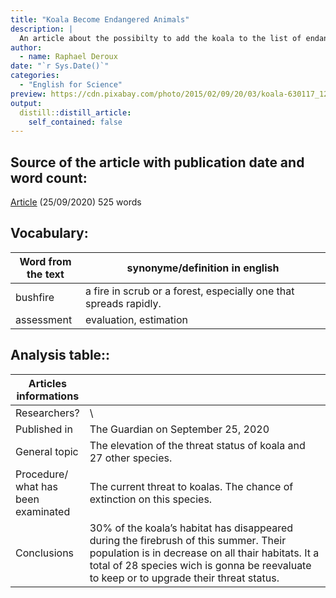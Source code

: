 ```yaml
---
title: "Koala Become Endangered Animals"
description: |
  An article about the possibilty to add the koala to the list of endangered species.
author: 
  - name: Raphael Deroux
date: "`r Sys.Date()`"
categories:
  - "English for Science"
preview: https://cdn.pixabay.com/photo/2015/02/09/20/03/koala-630117_1280.jpg
output:
  distill::distill_article:
    self_contained: false
---
```


## Source of the article with publication date and word count:

[Article](https://www.theguardian.com/environment/2020/sep/25/sliding-towards-extinction-koala-may-be-given-endangered-listing-as-numbers-plummet) (25/09/2020)
525 words

## Vocabulary:

| Word from the text | synonyme/definition in english                                    |
|--------------------|-------------------------------------------------------------------|
| bushfire           | a fire in scrub or a forest, especially one that spreads rapidly. |
| assessment         | evaluation, estimation                                            |

## Analysis table::

| Articles informations               |                                                                                                                                                                                                                                                                                                                      |
|-------------------------------------|----------------------------------------------------------------------------------------------------------------------------------------------------------------------------------------------------------------------------------------------------------------------------------------------------------------------|
| Researchers?                        | \                                                                                                                                                                                                             |
| Published in                        | The Guardian on September 25, 2020                                                                                                                                                                                                                                                                                         |
| General topic                       | The elevation of the threat status of koala and 27 other species.                                                                                                                                                                                                                                                      |
| Procedure/ what has been examinated | The current threat to koalas. The chance of extinction on this species.                                                                                                                                                                              |
| Conclusions                         | 30% of the koala's habitat has disappeared during the firebrush of this summer. Their population is in decrease on all thair habitats. It a total of 28 species wich is gonna be reevaluate to keep or to upgrade their threat status.  |


